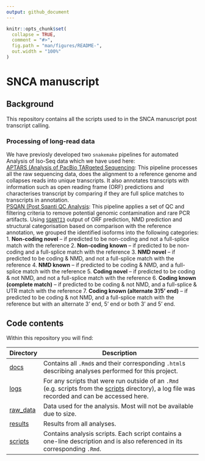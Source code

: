 ```yaml
---
output: github_document
---
```


<!-- README.md is generated from README.Rmd. Please edit that file -->

```r
knitr::opts_chunk$set(
  collapse = TRUE,
  comment = "#>",
  fig.path = "man/figures/README-",
  out.width = "100%"
)
```

# SNCA manuscript

## Background
This repository contains all the scripts used to in the SNCA manuscript post transcript calling. 

### Processing of long-read data
We have previosly developed two `snakemake` pipelines for automated Analysis of Iso-Seq data which we have used here:
<br>
[APTARS (Analysis of PacBio TARgeted Sequencing](https://github.com/sid-sethi/APTARS): This pipeline processes all the raw sequencing data, does the alignment to a reference genome and collapses reads into unique transcripts. It also annotates transcripts with information such as open reading frame (ORF) predictions and characterises transcript by comparing if they are full splice matches to transcripts in annotation. 
<br>
[PSQAN (Post Sqanti QC Analysis](https://github.com/sid-sethi/PSQAN): This pipeline applies a set of QC and filtering criteria to remove potential genomic contamination and rare PCR artifacts. Using [`SQANTI3`](https://github.com/ConesaLab/SQANTI3) output of ORF prediction, NMD prediction and structural categorisation based on comparison with the reference annotation, we grouped the identified isoforms into the following categories: 
1.  __Non-coding novel__ – if predicted to be non-coding and not a full-splice match with the reference
2.  __Non-coding known__ – if predicted to be non-coding and a full-splice match with the reference
3.  __NMD novel__ – if predicted to be coding & NMD, and not a full-splice match with the reference
4.  __NMD known__ – if predicted to be coding & NMD, and a full-splice match with the reference
5.  __Coding novel__ – if predicted to be coding & not NMD, and not a full-splice match with the reference
6.  __Coding known (complete match)__ – if predicted to be coding & not NMD, and a full-splice & UTR match with the reference
7.  __Coding known (alternate 3’/5’ end)__ – if predicted to be coding & not NMD, and a full-splice match with the reference but with an alternate 3’ end, 5’ end or both 3’ and 5’ end.


## Code contents

Within this repository you will find:

| Directory | Description |
| --------- | --------------------------------------------------------------------------- |
| [docs](docs) | Contains all `.Rmd`s and their corresponding `.html`s describing analyses performed for this project. |
| [logs](logs) | For any scripts that were run outside of an `.Rmd` (e.g. scripts from the [scripts](scripts) directory), a log file was recorded and can be accessed here. |
| [raw_data](raw_data)| Data used for the analysis. Most will not be available due to size. |
| [results](results) | Results from all analyses. |
| [scripts](scripts) | Contains analysis scripts. Each script contains a one-line description and is also referenced in its corresponding `.Rmd`. |